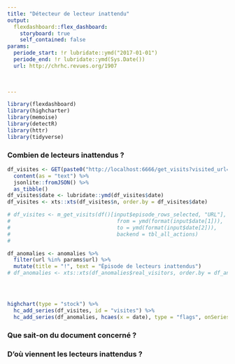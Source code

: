```yaml
---
title: "Détecteur de lecteur inattendu"
output:
  flexdashboard::flex_dashboard:
    storyboard: true
    self_contained: false
params:
  periode_start: !r lubridate::ymd("2017-01-01")
  periode_end: !r lubridate::ymd(Sys.Date())
  url: http://chrhc.revues.org/1907

  
  
---
```


```r
library(flexdashboard)
library(highcharter)
library(memoise)
library(detectR)
library(httr)
library(tidyverse)
```



### Combien de lecteurs inattendus ?

```r

df_visites <- GET(paste0("http://localhost:6666/get_visits?visited_url=", params$url, "&from=", params$periode_start, "&to=", params$periode_end)) %>% 
  content(as = "text") %>% 
  jsonlite::fromJSON() %>% 
  as_tibble()
df_visites$date <- lubridate::ymd(df_visites$date)
df_visites <- xts::xts(df_visites$n, order.by = df_visites$date)

# df_visites <- m_get_visits(df()[input$episode_rows_selected, "URL"], 
#                                  from = ymd(format(input$date[1])),
#                                  to = ymd(format(input$date[2])),
#                                  backend = tbl_all_actions)
#       

df_anomalies <- anomalies %>% 
  filter(url %in% params$url) %>% 
  mutate(title = "!", text = "Épisode de lecteurs inattendus")
# df_anomalies <- xts::xts(df_anomalies$real_visitors, order.by = df_anomalies$date)




highchart(type = "stock") %>%
  hc_add_series(df_visites, id = "visites") %>%
  hc_add_series(df_anomalies, hcaes(x = date), type = "flags", onSeries = "visites")


```



### Que sait-on du document concerné ?

### D'où viennent les lecteurs inattendus ? 


